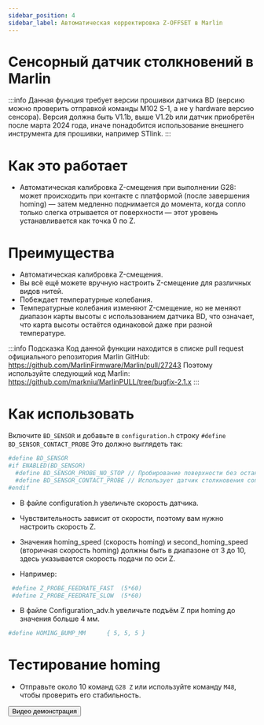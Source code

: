 ```yaml
---
sidebar_position: 4
sidebar_label: Автоматическая корректировка Z-OFFSET в Marlin
---
```


# Сенсорный датчик столкновений в Marlin

:::info
Данная функция требует версии прошивки датчика BD (версию можно проверить отправкой команды M102 S-1, а не у hardware версию сенсора).
Версия должна быть V1.1b, выше V1.2b или датчик приобретён после марта 2024 года, иначе понадобится использование внешнего инструмента для прошивки, например STlink.
:::

# Как это работает

* Автоматическая калибровка Z-смещения при выполнении G28: может происходить при контакте с платформой (после завершения homing) — затем медленно поднимается до момента, когда сопло только слегка отрывается от поверхности — этот уровень устанавливается как точка 0 по Z.

# Преимущества

* Автоматическая калибровка Z-смещения.
* Вы всё ещё можете вручную настроить Z-смещение для различных видов нитей.
* Побеждает температурные колебания.
* Температурные колебания изменяют Z-смещение, но не меняют диапазон карты высоты с использованием датчика BD, что означает, что карта высоты остаётся одинаковой даже при разной температуре.

:::info Подсказка
Код данной функции находится в списке pull request официального репозитория Marlin GitHub: https://github.com/MarlinFirmware/Marlin/pull/27243
Поэтому используйте следующий код Marlin: https://github.com/markniu/MarlinPULL/tree/bugfix-2.1.x
:::

# Как использовать

Включите `BD_SENSOR` и добавьте в `configuration.h` строку `#define BD_SENSOR_CONTACT_PROBE`
Это должно выглядеть так:

``` bash
#define BD_SENSOR
#if ENABLED(BD_SENSOR)
  #define BD_SENSOR_PROBE_NO_STOP // Пробирование поверхности без остановки на каждом точке
  #define BD_SENSOR_CONTACT_PROBE // Использует датчик столкновения сопла во время homing
#endif
```

* В файле configuration.h увеличьте скорость датчика.

* Чувствительность зависит от скорости, поэтому вам нужно настроить скорость Z.
* Значения homing_speed (скорость homing) и second_homing_speed (вторичная скорость homing) должны быть в диапазоне от 3 до 10, здесь указывается скорость подачи по оси Z.
* Например:
``` bash
 #define Z_PROBE_FEEDRATE_FAST  (5*60)
 #define Z_PROBE_FEEDRATE_SLOW  (5*60)
```
* В файле Configuration_adv.h увеличьте подъём Z при homing до значения больше 4 мм.
``` bash
#define HOMING_BUMP_MM      { 5, 5, 5 }
```

# Тестирование homing
* Отправьте около 10 команд `G28 Z` или используйте команду `M48`, чтобы проверить его стабильность.

<Button variant="contained" disableElevation component="a" rel="noopener" href="https://www.youtube.com/watch?v=DzmGyJNS9bY">Видео демонстрация</Button>
